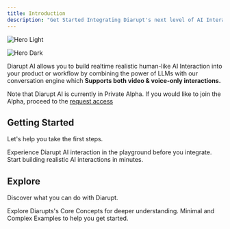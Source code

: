 ```yaml
---
title: Introduction
description: "Get Started Integrating Diarupt's next level of AI Interaction."
---
```


<img
  className="block dark:hidden"
  src="/images/hero-light.svg"
  alt="Hero Light"
/>

<img
  className="hidden dark:block"
  src="/images/hero-dark.svg"
  alt="Hero Dark"
/>

Diarupt AI allows you to build realtime realistic human-like AI Interaction into your product or workflow by 
combining the power of LLMs with our conversation engine which **Supports both video & voice-only interactions.**

<Info>
  Note that Diarupt AI is currently in Private Alpha. If you would like to join the Alpha, proceed to the <a href="https://diarupt.ai/early-access">request access</a>
</Info>

## Getting Started
Let's help you take the first steps.

<CardGroup cols={2}>
  <Card
    title="Try out in Playground"
    icon="play"
    href="https://app.diarupt.ai"
  >
    Experience Diarupt AI interaction in the playground before you integrate.
  </Card>
  <Card
    title="Quick Start"
    icon="code"
    href="/quickstart"
  >
    Start building realistic AI interactions in minutes.
  </Card>
</CardGroup>

## Explore

Discover what you can do with Diarupt.

<CardGroup cols={2}>
  <Card
    title="Core Concepts"
    icon="stars"
    href="/core"
  >
    Explore Diarupts's Core Concepts for deeper understanding.
  </Card>
  <Card
    title="Examples"
    icon="github"
    href="https://github.com/Diarupt/examples"
  >
    Minimal and Complex Examples to help you get started.
  </Card>
</CardGroup>

